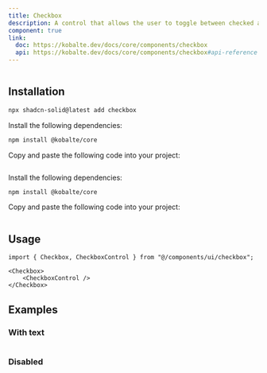 ```yaml
---
title: Checkbox
description: A control that allows the user to toggle between checked and not checked.
component: true
link:
  doc: https://kobalte.dev/docs/core/components/checkbox
  api: https://kobalte.dev/docs/core/components/checkbox#api-reference
---
```




<ComponentPreview name="checkbox-demo" >

```tsx file=<rootDir>/../packages/tailwindcss/examples/checkbox-demo.tsx
```

</ComponentPreview>

## Installation

<ComponentInstallation >


```bash
npx shadcn-solid@latest add checkbox
```


<Step >

<StepItem>Install the following dependencies:</StepItem>
```bash
npm install @kobalte/core
```

<StepItem>Copy and paste the following code into your project:</StepItem>
```tsx file=<rootDir>/../packages/tailwindcss/ui/checkbox.tsx
```

</Step>

<Step >

<StepItem>Install the following dependencies:</StepItem>
```bash
npm install @kobalte/core
```

<StepItem>Copy and paste the following code into your project:</StepItem>
```tsx file=<rootDir>/../packages/unocss/ui/checkbox.tsx
```

</Step>

</ComponentInstallation>

## Usage

```tsx
import { Checkbox, CheckboxControl } from "@/components/ui/checkbox";
```

```tsx
<Checkbox>
    <CheckboxControl />
</Checkbox>
```

## Examples

### With text

<ComponentPreview name="checkbox-with-text" >

```tsx file=<rootDir>/../packages/tailwindcss/examples/checkbox-with-text.tsx
```

</ComponentPreview>

### Disabled

<ComponentPreview name="checkbox-disabled" >

```tsx file=<rootDir>/../packages/tailwindcss/examples/checkbox-disabled.tsx
```

</ComponentPreview>

